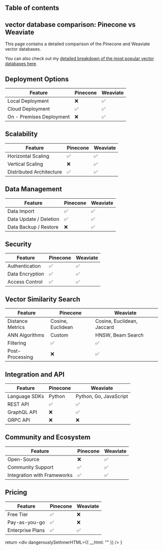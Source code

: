 

## Table of contents

## vector database comparison: Pinecone vs Weaviate

This page contains a detailed comparison of the Pinecone and Weaviate vector databases.

You can also check out my [detailed breakdown of the most popular vector databases here](/blog/vector-databases-compared). 

## Deployment Options
  | Feature | Pinecone | Weaviate |
| ---------| -------------| -------------|
| Local Deployment | ❌ | ✅ |
| Cloud Deployment | ✅ | ✅ |
| On - Premises Deployment | ❌ | ✅ |

## Scalability
  | Feature | Pinecone | Weaviate |
| ---------| -------------| -------------|
| Horizontal Scaling | ✅ | ✅ |
| Vertical Scaling | ❌ | ✅ |
| Distributed Architecture | ✅ | ✅ |

## Data Management
  | Feature | Pinecone | Weaviate |
| ---------| -------------| -------------|
| Data Import | ✅ | ✅ |
| Data Update / Deletion | ✅ | ✅ |
| Data Backup / Restore | ❌ | ✅ |

## Security
  | Feature | Pinecone | Weaviate |
| ---------| -------------| -------------|
| Authentication | ✅ | ✅ |
| Data Encryption | ✅ | ✅ |
| Access Control | ✅ | ✅ |

## Vector Similarity Search
| Feature | Pinecone | Weaviate |
|---------|-------------|-------------|
| Distance Metrics | Cosine, Euclidean | Cosine, Euclidean, Jaccard |
| ANN Algorithms | Custom | HNSW, Beam Search |
| Filtering | ✅ | ✅ |
| Post-Processing | ❌ | ✅ |

## Integration and API
| Feature | Pinecone | Weaviate |
|---------|-------------|-------------|
| Language SDKs | Python | Python, Go, JavaScript |
| REST API | ✅ | ✅ |
| GraphQL API | ❌ | ✅ |
| GRPC API | ❌ | ❌ |

## Community and Ecosystem
| Feature | Pinecone | Weaviate |
|---------|-------------|-------------|
| Open-Source | ❌ | ✅ |
| Community Support | ✅ | ✅ |
| Integration with Frameworks | ✅ | ✅ |

## Pricing
| Feature | Pinecone | Weaviate |
|---------|-------------|-------------|
| Free Tier | ✅ | ❌ |
| Pay-as-you-go | ✅ | ❌ |
| Enterprise Plans | ✅ | ✅ |
  

  return <div dangerouslySetInnerHTML={{ __html: "" }} />
}
